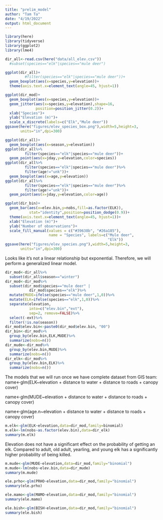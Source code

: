 ```yaml
---
title: "prelim_model"
author: "Tam Ta"
date: "4/19/2022"
output: html_document
---
```


```r
library(here)
library(tidyverse)
library(ggplot2)
library(lme4)
```

```r
dir_all<-read.csv(here("data/all_elev.csv"))
  #subset(species=="elk"|species=="mule deer")
```

```r
ggplot(dir_all)+
         #filter(species=="elk"|species=="mule deer"))+
  geom_boxplot(aes(x=species,y=elevation))+
  theme(axis.text.x=element_text(angle=45, hjust=1))

ggplot(dir_mod)+
  geom_boxplot(aes(x=species,y=elevation))+
  geom_jitter(aes(x=species,y=elevation),shape=16,
              position=position_jitter(0.2))+
  xlab("Species")+
  ylab("Elevation (m)")+
  scale_x_discrete(labels=c("Elk","Mule deer"))
ggsave(here("figures/elev_species_box.png"),width=5,height=3,
       units="in",dpi=300)

ggplot(dir_all)+
  geom_boxplot(aes(x=season,y=elevation))
ggplot(dir_all%>%
         filter(species=="elk"|species=="mule deer"))+
  geom_point(aes(x=jday,y=elevation,color=species))
ggplot(dir_all%>%
         filter(species=="elk"|species=="mule deer")%>%
         filter(age!="unk"))+
  geom_boxplot(aes(x=age,y=elevation))
ggplot(dir_all%>%
         filter(species=="elk"|species=="mule deer")%>%
         filter(age!="unk"))+
  geom_point(aes(x=jday,y=elevation,color=age))

ggplot(dir_bin)+
  geom_bar(aes(x=elev.bin,y=nobs,fill=as.factor(ELK)),
           stat="identity",position=position_dodge(0.9))+
  theme(axis.text.x=element_text(angle=45, hjust=1))+
  xlab("Elevation (m)")+
  ylab("Number of observations")+
  scale_fill_manual(values = c("#39638b", "#26a185"), 
                    name = "Species", labels=c("Mule deer",
                                               "Elk"))
ggsave(here("figures/elev_species.png"),width=5,height=3,
       units="in",dpi=300)
```
Looks like it's not a linear relationship but exponential. Therefore, we will perform a generalized linear model.

```r
dir_mod<-dir_all%>%
  subset(dir_all$season=="winter")
dir_mod<-dir_mod%>%
  subset(dir_mod$species=="mule deer" | 
           dir_mod$species=="elk")%>%
  mutate(MUDE=ifelse(species=="mule deer",1,0))%>%
  mutate(ELK=ifelse(species=="elk",1,0))%>%
  separate(elevation,
           into=c("elev.bin","ext"),
           sep=2, remove=FALSE)%>%
  select(-ext)%>%
  filter(!is.na(season))
dir_mod$elev.bin<-paste0(dir_mod$elev.bin, "00")
dir_bin<-dir_mod%>%
  group_by(elev.bin,ELK,MUDE)%>%
  summarize(nobs=n())
dir_mude<-dir_mod%>%
  group_by(elev.bin,MUDE)%>%
  summarize(nobs=n())
dir_elk<-dir_mod%>%
  group_by(elev.bin,ELK)%>%
  summarize(nobs=n())
```
The models that we will run once we have complete dataset from GIS team:
name<-glm(ELK~elevation + distance to water + distance to roads + canopy cover)

name<-glm(MUDE~elevation + distance to water + distance to roads + canopy cover)

name<-glm(age.n~elevation + distance to water + distance to roads + canopy cover)

```r
m.elk<-glm(ELK~elevation,data=dir_mod,family=binomial)
m.elk<-lm(nobs~as.factor(elev.bin),data=dir_elk)
summary(m.elk)

```
Elevation does not have a significant effect on the probability of getting an elk.
Compared to adult, old adult, yearling, and young elk has a significantly higher probability of being killed.

```r
m.mude<-glm(MUDE~elevation,data=dir_mod,family="binomial")
m.mude<-lm(nobs~elev.bin,data=dir_mude)
summary(m.mude)
```

```r
ele.prho<-glm(PRHO~elevation,data=dir_mod,family="binomial")
summary(ele.prho)
```

```r
ele.mamo<-glm(MAMO~elevation,data=dir_mod,family="binomial")
summary(ele.mamo)
```

```r
ele.bish<-glm(BISH~elevation,data=dir_mod,family="binomial")
summary(ele.bish)
```

